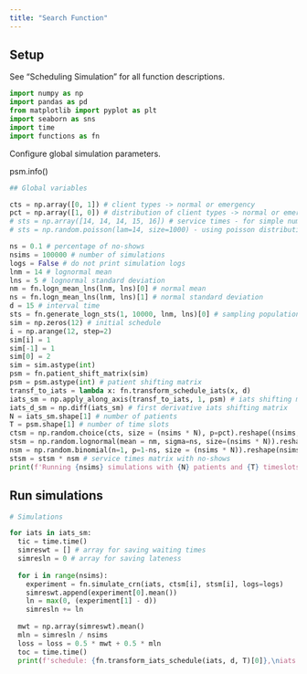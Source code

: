 ```yaml
---
title: "Search Function"
---
```


## Setup

See "Scheduling Simulation" for all function descriptions.

```python
import numpy as np
import pandas as pd
from matplotlib import pyplot as plt
import seaborn as sns
import time
import functions as fn
```

Configure global simulation parameters.

psm.info()

```python
## Global variables

cts = np.array([0, 1]) # client types -> normal or emergency
pct = np.array([1, 0]) # distribution of client types -> normal or emergency
# sts = np.array([14, 14, 14, 15, 16]) # service times - for simple numerical testing
# sts = np.random.poisson(lam=14, size=1000) - using poisson distribution

ns = 0.1 # percentage of no-shows
nsims = 100000 # number of simulations
logs = False # do not print simulation logs
lnm = 14 # lognormal mean
lns = 5 # lognormal standard deviation
nm = fn.logn_mean_lns(lnm, lns)[0] # normal mean
ns = fn.logn_mean_lns(lnm, lns)[1] # normal standard deviation
d = 15 # interval time
sts = fn.generate_logn_sts(1, 10000, lnm, lns)[0] # sampling population for service times
sim = np.zeros(12) # initial schedule
i = np.arange(12, step=2)
sim[i] = 1
sim[-1] = 1
sim[0] = 2 
sim = sim.astype(int)
psm = fn.patient_shift_matrix(sim) 
psm = psm.astype(int) # patient shifting matrix
transf_to_iats = lambda x: fn.transform_schedule_iats(x, d) 
iats_sm = np.apply_along_axis(transf_to_iats, 1, psm) # iats shifting matrix
iats_d_sm = np.diff(iats_sm) # first derivative iats shifting matrix
N = iats_sm.shape[1] # number of patients
T = psm.shape[1] # number of time slots
ctsm = np.random.choice(cts, size = (nsims * N), p=pct).reshape((nsims, N)) # client types matrix
stsm = np.random.lognormal(mean = nm, sigma=ns, size=(nsims * N)).reshape(nsims, N) # service times matrix
nsm = np.random.binomial(n=1, p=1-ns, size = (nsims * N)).reshape(nsims, N) # no-shows matrix
stsm = stsm * nsm # service times matrix with no-shows
print(f'Running {nsims} simulations with {N} patients and {T} timeslots.')
```

## Run simulations

```python

# Simulations

for iats in iats_sm:
  tic = time.time()
  simreswt = [] # array for saving waiting times
  simresln = 0 # array for saving lateness
  
  for i in range(nsims):
    experiment = fn.simulate_crn(iats, ctsm[i], stsm[i], logs=logs)
    simreswt.append(experiment[0].mean())
    ln = max(0, (experiment[1] - d))
    simresln += ln
    
  mwt = np.array(simreswt).mean()
  mln = simresln / nsims
  loss = loss = 0.5 * mwt + 0.5 * mln
  toc = time.time()
  print(f'schedule: {fn.transform_iats_schedule(iats, d, T)[0]},\niats: {iats},\niats_diff: {np.diff(iats)},\nloss = {loss}, calc time: {toc - tic} secs')

```
